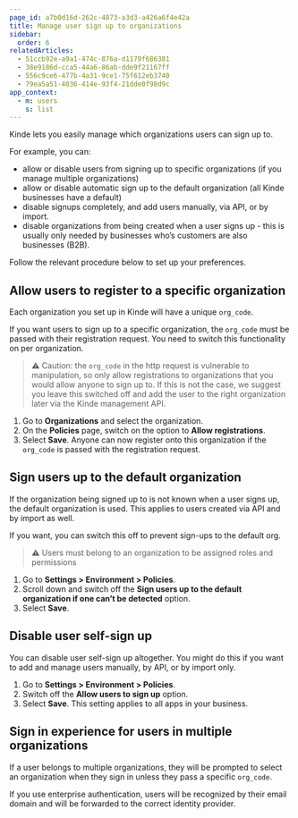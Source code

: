 ```yaml
---
page_id: a7b0d16d-262c-4873-a3d3-a426a6f4e42a
title: Manage user sign up to organizations
sidebar:
  order: 6
relatedArticles:
  - 51ccb92e-a9a1-474c-876a-d1179f686381
  - 38e9186d-cca5-44a6-86ab-dde9f21167ff
  - 556c9ce6-477b-4a31-9ce1-75f612eb3740
  - 79ea5a51-4036-414e-93f4-21dde0f98d9c
app_context:
  - m: users
    s: list
---
```


Kinde lets you easily manage which organizations users can sign up to.

For example, you can:

- allow or disable users from signing up to specific organizations (if you manage multiple organizations)
- allow or disable automatic sign up to the default organization (all Kinde businesses have a default)
- disable signups completely, and add users manually, via API, or by import.
- disable organizations from being created when a user signs up - this is usually only needed by businesses who’s customers are also businesses (B2B).

Follow the relevant procedure below to set up your preferences.

## Allow users to register to a specific organization

Each organization you set up in Kinde will have a unique `org_code`.

If you want users to sign up to a specific organization, the `org_code` must be passed with their registration request. You need to switch this functionality on per organization.

> ⚠️ Caution: the `org_code` in the http request is vulnerable to manipulation, so only allow registrations to organizations that you would allow anyone to sign up to. If this is not the case, we suggest you leave this switched off and add the user to the right organization later via the Kinde management API.

1. Go to **Organizations** and select the organization.
2. On the **Policies** page, switch on the option to **Allow registrations**.
3. Select **Save**. Anyone can now register onto this organization if the `org_code` is passed with the registration request.

## Sign users up to the default organization

If the organization being signed up to is not known when a user signs up, the default organization is used. This applies to users created via API and by import as well.

If you want, you can switch this off to prevent sign-ups to the default org.

> ⚠️ Users must belong to an organization to be assigned roles and permissions

1. Go to **Settings > Environment > Policies**.
2. Scroll down and switch off the **Sign users up to the default organization if one can’t be detected** option.
3. Select **Save**.

## Disable user self-sign up

You can disable user self-sign up altogether. You might do this if you want to add and manage users manually, by API, or by import only.

1. Go to **Settings > Environment > Policies**.
2. Switch off the **Allow users to sign up** option.
3. Select **Save**. This setting applies to all apps in your business.

## Sign in experience for users in multiple organizations

If a user belongs to multiple organizations, they will be prompted to select an organization when they sign in unless they pass a specific `org_code`.

If you use enterprise authentication, users will be recognized by their email domain and will be forwarded to the correct identity provider.
